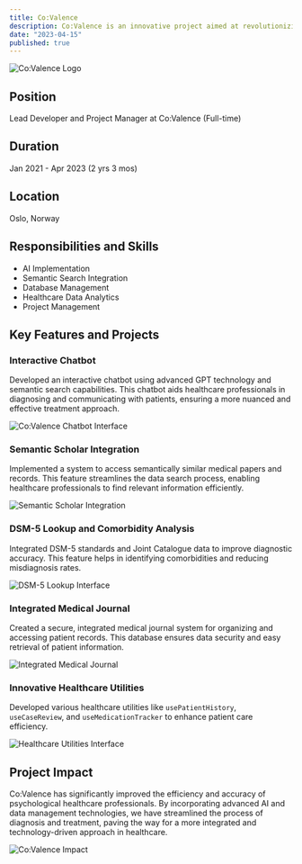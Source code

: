 ```yaml
---
title: Co:Valence
description: Co:Valence is an innovative project aimed at revolutionizing healthcare through AI-driven assistance for psychological health professionals. It integrates advanced AI technologies, including GPT-based chatbots and semantic search, with healthcare-focused utilities to enhance diagnosis, patient communication, and data management.
date: "2023-04-15"
published: true
---
```


![Co:Valence Logo](/covalence-logo.jpg)

## Position

Lead Developer and Project Manager at Co:Valence (Full-time)

## Duration

Jan 2021 - Apr 2023 (2 yrs 3 mos)

## Location

Oslo, Norway

## Responsibilities and Skills

- AI Implementation
- Semantic Search Integration
- Database Management
- Healthcare Data Analytics
- Project Management

## Key Features and Projects

### Interactive Chatbot

Developed an interactive chatbot using advanced GPT technology and semantic search capabilities. This chatbot aids healthcare professionals in diagnosing and communicating with patients, ensuring a more nuanced and effective treatment approach.

![Co:Valence Chatbot Interface](/covalence-chatbot.jpg)

### Semantic Scholar Integration

Implemented a system to access semantically similar medical papers and records. This feature streamlines the data search process, enabling healthcare professionals to find relevant information efficiently.

![Semantic Scholar Integration](/semantic-scholar-integration.jpg)

### DSM-5 Lookup and Comorbidity Analysis

Integrated DSM-5 standards and Joint Catalogue data to improve diagnostic accuracy. This feature helps in identifying comorbidities and reducing misdiagnosis rates.

![DSM-5 Lookup Interface](/dsm5-lookup.jpg)

### Integrated Medical Journal

Created a secure, integrated medical journal system for organizing and accessing patient records. This database ensures data security and easy retrieval of patient information.

![Integrated Medical Journal](/integrated-medical-journal.jpg)

### Innovative Healthcare Utilities

Developed various healthcare utilities like `usePatientHistory`, `useCaseReview`, and `useMedicationTracker` to enhance patient care efficiency.

![Healthcare Utilities Interface](/healthcare-utilities.jpg)

## Project Impact

Co:Valence has significantly improved the efficiency and accuracy of psychological healthcare professionals. By incorporating advanced AI and data management technologies, we have streamlined the process of diagnosis and treatment, paving the way for a more integrated and technology-driven approach in healthcare.

![Co:Valence Impact](/covalence-impact.jpg)
